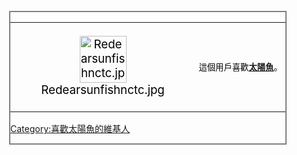 <div style="float:left; border:2px solid gray; margin:1px;">
{| cellspacing="0" style="width:238px; background: #E0E0D0;"
| style="width:45px; height:45px; background:id background color; text-align:center; font-size:14pt; color:black;" | [[File:Redearsunfishnctc.jpg‎|75px]]
| style="font-size:10pt; padding:4pt; line-height:1.25em; color:black;" |這個用戶喜歡'''[[太陽魚]]'''。
|}
[[Category:喜歡太陽魚的維基人]]